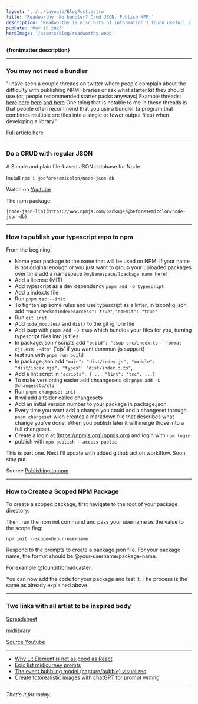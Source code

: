```yaml
---
layout: '../../layouts/BlogPost.astro'
title: 'Readworthy: No bundler? Crud JSON. Publish NPM.'
description: 'Readworthy is misc bits of information I found usefull since last time.'
pubDate: 'Mar 15 2023'
heroImage: '/assets/blog/readworthy.webp'
---
```


**{frontmatter.description}**

---

### You may not need a bundler

"I have seen a couple threads on twitter where people complain about the difficulty with publishing NPM libraries or ask what starter kit they should use (or, people recommended starter packs anyways)
Example threads: [here](https://twitter.com/cramforce/status/1513903035197526017) [here](https://twitter.com/oleg008/status/1510006191296061441) [here](https://twitter.com/iansu/status/1524860613943382017) [and here](https://twitter.com/mpocock1/status/1525075901905522691)
One thing that is notable to me in these threads is that people often recommend that you use a bundler (a program that combines multiple src files into a single or fewer output files) when developing a library"

[Full article here](https://cmdcolin.github.io/posts/2022-05-27-youmaynotneedabundler)

---

### Do a CRUD with regular JSON

A Simple and plain file-based JSON database for Node

Install `npm i @beforesemicolon/node-json-db`

Watch on [Youtube](https://www.youtube.com/watch?v=_n7HFZkacjk)

The npm package:

`[node-json-lib](https://www.npmjs.com/package/@beforesemicolon/node-json-db)`

---

### How to publish your typescript repo to npm

From the begining.

- Name your package to the name that will be used on NPM. If your name is not original enough or you just want to group your uploaded packages over time add a namespace `@myNamespace/[package name here]`
- Add a license (MIT)
- Add typescript as a dev dependency `pnpm add -D typescript`
- Add a index.ts file
- Run `pnpm tsc --init`
- To tighten up some rules and use typescript as a linter, in tsconfig.json add
  `"noUncheckedIndexedAccess": true","noEmit": "true"`
- Run `git init`
- Add `node_modules/` and `dist/` to the git ignore file
- Add tsup with `pnpm add -D tsup` which bundles your files for you, turning typescript files into js files.
- In package.json / scripts add `"build": "tsup src/index.ts --format cjs,esm --dts"` ('cjs' if you want common-js support)
- test run with `pnpm run build`
- In package.json add `"main": "dist/index.js", "module": "dist/index.mjs", "types": "dist/index.d.ts"`,
- Add a lint script in `"scripts": { ... "lint": "tsc", ...}`
- To make versioning easier add chsangesets cli: `pnpm add -D @changesets/cli`
- Run `pnpm changeset init`
- It wil add a folder called changesets
- Add an initial version number to your package in package.json.
- Every time you want add a change you could add a changeset through `pnpm changeset` wich creates a markdown file that describes what change you've done. When you publish later it will merge those into a full changeset.
- Create a login at [https://npmjs.org](npmjs.org) and login with `npm login`
- publish with `npm publish --access public`

This is part one. Next I'll update with added github action worklflow. Soon, stay put.

Source [Publishing to npm](https://www.youtube.com/watch?v=eh89VE3Mk5g)

---

### How to Create a Scoped NPM Package

To create a scoped package, first navigate to the root of your package directory.

Then, run the npm init command and pass your username as the value to the scope flag:

`npm init --scope=@your-username`

Respond to the prompts to create a package.json file. For your package name, the format should be @your-username/package-name.

For example @foundit/broadcaster.

You can now add the code for your package and test it. The process is the same as already explained above.

---

### Two links with all artist to be inspired body

[Spreadsheet](https://docs.google.com/spreadsheets/u/0/d/1MsX0NYYqhv4ZhZ7-50cXH1gvYE2FKLixLBvAkI40ha0/htmlview#gid=1714300702)

[midlibrary](https://www.midlibrary.io/categories/illustrators)

[Source Youtube](https://www.youtube.com/watch?v=Ej1E_zuiykk&list=WL&index=1)

---

- [Why Lit Element is not as good as React](https://dev.to/tsweb/why-litelement-isn-t-as-good-as-react-5797)
- [Epic list midjourney promts](https://www.creativindie.com/best-midjourney-prompts-an-epic-list-of-crazy-text-to-image-ideas/)
- [The event bubbling model (capture/bubble) visualized](https://dev.to/mrh0200/capture-vs-bubble-3ao2)
- [Create fotorealistic images with chatGPT for prompt writing](https://www.youtube.com/watch?v=Asg1e_IYzR8)

---

_That's it for today._
